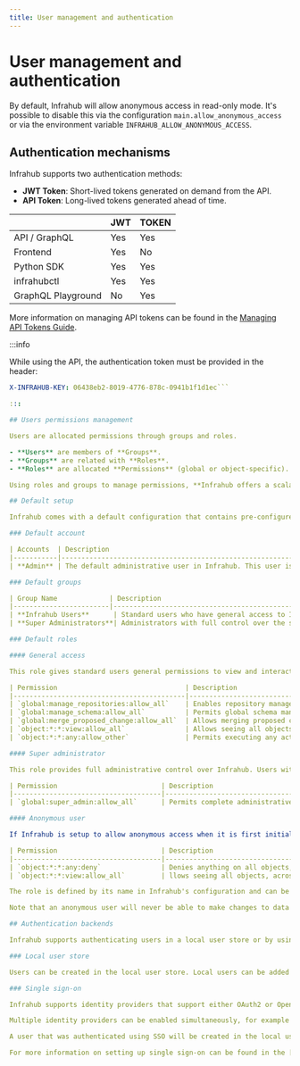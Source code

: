 ```yaml
---
title: User management and authentication
---
```


# User management and authentication

By default, Infrahub will allow anonymous access in read-only mode. It's possible to disable this via the configuration `main.allow_anonymous_access` or via the environment variable `INFRAHUB_ALLOW_ANONYMOUS_ACCESS`.

## Authentication mechanisms

Infrahub supports two authentication methods:

- **JWT Token**: Short-lived tokens generated on demand from the API.
- **API Token**: Long-lived tokens generated ahead of time.

|                    | JWT  | TOKEN |
| ------------------ | ---- | ----- |
| API / GraphQL      | Yes  | Yes   |
| Frontend           | Yes  | No    |
| Python SDK         | Yes  | Yes   |
| infrahubctl        | Yes  | Yes   |
| GraphQL Playground | No   | Yes   |

More information on managing API tokens can be found in the [Managing API Tokens Guide](/guides/managing-api-tokens).

:::info

While using the API, the authentication token must be provided in the header:

```yaml
X-INFRAHUB-KEY: 06438eb2-8019-4776-878c-0941b1f1d1ec```

:::

## Users permissions management

Users are allocated permissions through groups and roles.

- **Users** are members of **Groups**.
- **Groups** are related with **Roles**.
- **Roles** are allocated **Permissions** (global or object-specific).

Using roles and groups to manage permissions, **Infrahub offers a scalable way** to control access for numerous users simultaneously. For more detailed information, visit the [role and permissions page](/topics/permissions-roles).

## Default setup

Infrahub comes with a default configuration that contains pre-configured users, groups, and roles to simplify access management from the start. These **default settings** guarantee that key access and admin capabilities are ready to use out of the box.

### Default account

| Accounts  | Description                                                                                                                                          |
|-----------|------------------------------------------------------------------------------------------------------------------------------------------------------|
| **Admin** | The default administrative user in Infrahub. This user is part of the **Super Administrators** group, which gives them full system-wide permissions. |

### Default groups

| Group Name             | Description                                                                                                | Assigned Role                 |
|------------------------|------------------------------------------------------------------------------------------------------------|-------------------------------|
| **Infrahub Users**      | Standard users who have general access to Infrahub, with permission to view and interact with resources.  | **General Access**            |
| **Super Administrators**| Administrators with full control over the system. Users in this group have unrestricted access to all features. | **Super Administrator** |

### Default roles

#### General access

This role gives standard users general permissions to view and interact with resources across the platform while restricting administrative actions.

| Permission                                | Description                                                                                     |
|-------------------------------------------|-------------------------------------------------------------------------------------------------|
| `global:manage_repositories:allow_all`    | Enables repository management for all branches.                                                 |
| `global:manage_schema:allow_all`          | Permits global schema management.                                                               |
| `global:merge_proposed_change:allow_all`  | Allows merging proposed changes across all branches.                                            |
| `object:*:*:view:allow_all`               | Allows seeing all objects, across all branches and namespaces.                                  |
| `object:*:*:any:allow_other`              | Permits executing any action on non-default branches for all object types.                      |

#### Super administrator

This role provides full administrative control over Infrahub. Users with this role can manage everything within the system.

| Permission                          | Description                                                                                                  |
|-------------------------------------|--------------------------------------------------------------------------------------------------------------|
| `global:super_admin:allow_all`      | Permits complete administrative control, including schema, permissions, users, and repositories management.  |

#### Anonymous user

If Infrahub is setup to allow anonymous access when it is first initialized, an additional account role called **Anonymous User** will be created. This role defines all the permissions that a user will inherit when not logged in. The default configuration for this role ships with two permissions:

| Permission                          | Description                                                                                                  |
|-------------------------------------|--------------------------------------------------------------------------------------------------------------|
| `object:*:*:any:deny`               | Denies anything on all objects, across all branches (this one is not required, but it is more explicit)      |
| `object:*:*:view:allow_all`         | llows seeing all objects, across all branches and namespaces.                                                |

The role is defined by its name in Infrahub's configuration and can be adjusted by changing the setting `main.anonymous_access_role` or the environment variable `INFRAHUB_ANONYMOUS_ACCESS_ROLE`.

Note that an anonymous user will never be able to make changes to data inside Infrahub whether the role's permisssions allow it or not.

## Authentication backends

Infrahub supports authenticating users in a local user store or by using single sign-on through an external identity provider.

### Local user store

Users can be created in the local user store. Local users can be added to groups, which can have roles assigned to them.

### Single sign-on

Infrahub supports identity providers that support either OAuth2 or OpenID Connect (OIDC).

Multiple identity providers can be enabled simultaneously, for example to support organizations that use different providers for different security domains.

A user that was authenticated using SSO will be created in the local user store of Infrahub and optionally automatically added to groups, which can have roles assigned to them.

For more information on setting up single sign-on can be found in the [configuring single sign-on guide](/guides/sso).
